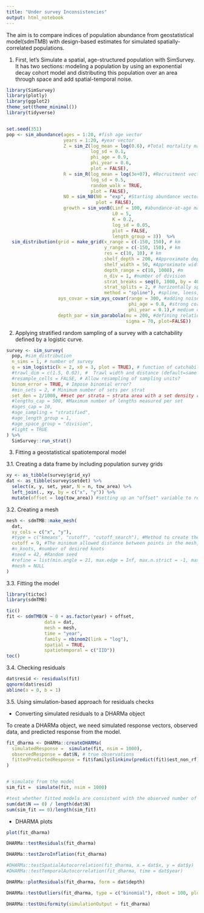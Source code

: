 ```yaml
---
title: "Under survey Inconsistencies"
output: html_notebook
---
```



The aim is to compare indices of population abundance from geostatistical model(sdmTMB) with design-based estimates for simulated spatially-correlated populations. 

1. First, let's Simulate a spatial, age-structured population with SimSurvey. It has two sections: modeling a population by using an exponential decay cohort model and distributing this population over an area through space and add spatial-temporal noise. 

```r
library(SimSurvey)
library(plotly)
library(ggplot2)
theme_set(theme_minimal())
library(tidyverse)


set.seed(351)
pop <- sim_abundance(ages = 1:20, #fish age vector
                     years = 1:20, #year vector
                     Z = sim_Z(log_mean = log(0.6), #Total mortality matrix -- rnorm
                               log_sd = 0.1,
                               phi_age = 0.9,
                               phi_year = 0.6, 
                               plot = FALSE),
                     R = sim_R(log_mean = log(3e+07), #Recruitment vector -- rnorm
                               log_sd = 0.5,
                               random_walk = TRUE, 
                               plot = FALSE),
                     N0 = sim_N0(N0 = "exp", #Starting abundance vector -- exponential Z; N0 at age 1 is R0
                                 plot = FALSE), 
                     growth = sim_vonB(Linf = 100, #abundance-at-age matrix
                                       L0 = 5, 
                                       K = 0.2, 
                                       log_sd = 0.05, 
                                       plot = FALSE,
                                       length_group = 3))  %>%
  sim_distribution(grid = make_grid(x_range = c(-150, 150), # km
                                    y_range = c(-150, 150), # km
                                    res = c(10, 10), # km 
                                    shelf_depth = 200, #Approximate depth of the shelf in m
                                    shelf_width = 50, #Approximate width of the shelf in km
                                    depth_range = c(10, 1000), #m
                                    n_div = 1, #number of division
                                    strat_breaks = seq(0, 1000, by = 40), #strata depth breaks, meter
                                    strat_splits = 2, # horizontally split strat
                                    method = "spline"), #spline, loess, linear interpolation options
                   ays_covar = sim_ays_covar(range = 300, #adding noise correlated across space, year, and age dimensions -- covariance matrix, higher value higher spatial correlation
                                             phi_age = 0.8, #strong correlation across ages
                                             phi_year = 0.1),# medium correlation across years
                   depth_par = sim_parabola(mu = 200, #defining relationship between abundance and depth, i.e., adding a parabolic depth 'preference', fish prefers occurring around 200 meters 
                                            sigma = 70, plot=FALSE))
```


2. Applying stratified random sampling of a survey with a catchability defined by a logistic curve.

```r
survey <- sim_survey(
  pop, #sim_distribution
  n_sims = 1, # number of survey
  q = sim_logistic(k = 2, x0 = 3, plot = TRUE), # function of catchability at age (k= The steepness of the curve, x0= x-value of the sigmoid's midpoint, curve max value=1)
  #trawl_dim = c(1.5, 0.02), #	Trawl width and distance (default=same units as grid)
  #resample_cells = FALSE, # Allow resampling of sampling units?
  binom_error = TRUE, # Impose binomial error? 
  #min_sets = 2, # Minimum number of sets per strat
  set_den = 2/1000, ##set per strata ~ strata area with a set density rule, sample size = sum(set numbers per strat) * years 
  #lengths_cap = 500, #Maximum number of lengths measured per set
  #ages_cap = 10,
  #age_sampling = "stratified",
  #age_length_group = 1,
  #age_space_group = "division",
  #light = TRUE
) %>% 
  SimSurvey::run_strat()
```


3. Fitting a geostatistical spatiotemporal model

3.1. Creating a data frame by including population survey grids

```r
xy <- as_tibble(survey$grid_xy)
dat <- as_tibble(survey$setdet) %>%
  select(x, y, set, year, N = n, tow_area) %>%
  left_join(., xy, by = c("x", "y")) %>%
  mutate(offset = log(tow_area)) #setting up an "offset" variable to represent the tow area
```

3.2. Creating a mesh

```r

mesh <- sdmTMB::make_mesh(
  dat, 
  xy_cols = c("x", "y"),
  #type = c("kmeans", "cutoff", "cutoff_search"), #Method to create the mesh, default=cutoff
  cutoff = 9, #The minimum allowed distance between points in the mesh, Smaller `cutoff` values (in units x-y coordinate units), will generate more knots
  #n_knots, #number of desired knots
  #seed = 42, #Random seed
  #refine = list(min.angle = 21, max.edge = Inf, max.n.strict = -1, max.n = 1000),
  #mesh = NULL
)
```

3.3. Fitting the model

```r
library(tictoc)
library(sdmTMB)

tic()
fit <- sdmTMB(N ~ 0 + as.factor(year) + offset,
              data = dat,
              mesh = mesh,
              time = "year",
              family = nbinom2(link = "log"), 
              spatial = TRUE,
              spatiotemporal = c("IID"))
toc()
```


3.4. Checking residuals

```r
dat$resid <- residuals(fit)
qqnorm(dat$resid)
abline(a = 0, b = 1)
```
3.5. Using simulation-based approach for residuals checks

- Converting simulated residuals to a DHARMa object

To create a DHARMa object, we need simulated response vectors, observed data, and predicted response from the model.

```r

fit_dharma <- DHARMa::createDHARMa(
  simulatedResponse =  simulate(fit, nsim = 1000),
  observedResponse = dat$N, # true observations
  fittedPredictedResponse = fit$family$linkinv(predict(fit)$est_non_rf) # predicted response
)


# simulate from the model
sim_fit =  simulate(fit, nsim = 1000)

#test whether fitted models are consistent with the observed number of zeros
sum(dat$N == 0) / length(dat$N)
sum(sim_fit == 0)/length(sim_fit)

```

- DHARMA plots

```r

plot(fit_dharma)

DHARMa::testResiduals(fit_dharma)

DHARMa::testZeroInflation(fit_dharma)

#DHARMa::testSpatialAutocorrelation(fit_dharma, x = dat$x, y = dat$y)
#DHARMa::testTemporalAutocorrelation(fit_dharma, time = dat$year)

DHARMa::plotResiduals(fit_dharma, form = dat$depth)

DHARMa::testOutliers(fit_dharma, type = c("binomial"), nBoot = 100, plot = T)

DHARMa::testUniformity(simulationOutput = fit_dharma)


```


































